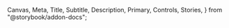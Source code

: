   Canvas,
  Meta,
  Title,
  Subtitle,
  Description,
  Primary,
  Controls,
  Stories,
} from "@storybook/addon-docs";

<Meta of={TileStories} />

<Title of={TileStories} />
<Subtitle of={TileStories} />
<Description of={TileStories} />
<Primary of={TileStories} />

`<Card>` can either be clickable (via the `onClick` prop), or can include a button and/or menu (via the `button` and `menuItems` props).

<Controls />
<Stories />
